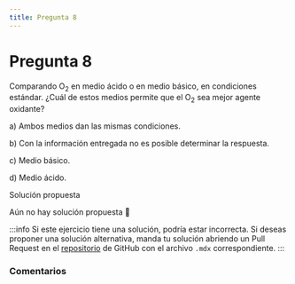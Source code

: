 ```yaml
---
title: Pregunta 8
---
```



# Pregunta 8

Comparando $\mathrm{O}_2$ en medio ácido o en medio básico, en condiciones estándar. ¿Cuál de estos medios permite que el $\mathrm{O}_2$ sea mejor agente oxidante?

a) Ambos medios dan las mismas condiciones.

b) Con la información entregada no es posible determinar la respuesta.

c) Medio básico.

d) Medio ácido.

<MDXDetails>
<summary>Solución propuesta</summary>

Aún no hay solución propuesta 🥲

:::info
Si este ejercicio tiene una solución, podría estar incorrecta. Si deseas proponer una solución alternativa, manda tu solución abriendo
un Pull Request en el [repositorio](https://github.com/crow-rojas/apuntes-fundamentals/pulls) de GitHub con el archivo
`.mdx` correspondiente.
:::

</MDXDetails>

### Comentarios

<Disqus
  url="https://crow-rojas.github.io/apuntes-fundamentals/docs/science/chemistry/exercises/2018-2/p08"
  identifier="docs/science/chemistry/exercises/2018-2/p08"
  title="2018-2 Quimica - Pregunta 08"
/>
